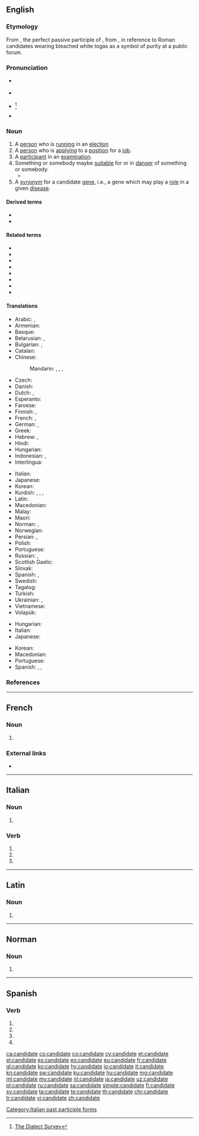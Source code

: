 {{also|candidaté}}
==English==

===Etymology===
From {{der|en|la|candidātus||a person who is standing for public office}}, the perfect passive participle of {{m|la|candidare}}, from {{m|la|candidus||candid, white}}, in reference to Roman candidates wearing bleached white togas as a symbol of purity at a public forum.

===Pronunciation===
* {{a|UK}} {{IPA|/ˈkæn.dɪdət/|lang=en}}
* {{a|US}} {{IPA|/ˈkæn.dɪ.deɪt/|/ˈkæn.dɪ.dɪt/|lang=en}}
* {{a|US|colloquially}} {{IPA|/ˈkæn.ɪ.dɪt/|/ˈkæn.ɪ.deɪt/|lang=en}}<ref name="dialect">[http://www4.uwm.edu/FLL/linguistics/dialect/staticmaps/q_32.html The Dialect Survey]</ref><!--which shows that this is not confined to any region-->
* {{audio|En-us-candidate.ogg|Audio (US)|lang=en}}

===Noun===
{{en-noun}}

# A [[person]] who is [[run]]ning in an [[election]]
# A [[person]] who is [[apply]]ing to a [[position]] for a [[job]].
# A [[participant]] in an [[examination]].
# Something or somebody maybe [[suitable]] for or in [[danger]] of something or somebody.
#* {{quote-magazine|year=2013|month=May-June|author=Kevin Heng
|title=[http://www.americanscientist.org/issues/pub/2013/3/why-does-nature-form-exoplanets-easily Why Does Nature Form Exoplanets Easily?]
|volume=101|issue=3|page=184|magazine={{w|American Scientist}}
|passage=In the past two years, NASA’s Kepler Space Telescope has located nearly 3,000 exoplanet '''candidates''' ranging from sub-Earth-sized minions to gas giants that dwarf our own Jupiter.}}
# A [[synonym]] for a candidate [[gene]], i.e., a gene which may play a [[role]] in a given [[disease]].

====Derived terms====
* {{l|en|candidacy}}
* {{l|en|Manchurian candidate}}

====Related terms====
* {{l|en|candelabrum}}
* {{l|en|candela}}
* {{l|en|candid}}
* {{l|en|candle}}
* {{l|en|candlepower}}
* {{l|en|candlestick}}
* {{l|en|chandler}}
* {{l|en|chandlery}}

====Translations====
{{trans-top|person running in an election}}
* Arabic: {{t|ar|مُرَشَّح|m}}, {{t|ar|مُرَشَّحَة|f}}
* Armenian: {{t+|hy|թեկնածու}}
* Basque: {{t|eu|kandidatu}}
* Belarusian: {{t|be|кандыда́т|m|sc=Cyrl}}, {{t|be|кандыда́тка|f|sc=Cyrl}}
* Bulgarian: {{t+|bg|кандида́т|m}}, {{t|bg|кандида́тка|f}}
* Catalan: {{t+|ca|candidat|m}}
* Chinese:
*: Mandarin: {{t+|cmn|候選人|sc=Hani}}, {{t+|cmn|候选人|tr=hòuxuǎnrén|sc=Hani}}, {{t+|cmn|候補|sc=Hani}}, {{t+|cmn|候补|tr=hòubǔ|sc=Hani}}
* Czech: {{t+|cs|kandidát|m}}
* Danish: {{t|da|kandidat|c}}
* Dutch: {{t+|nl|kandidaat|m}}, {{t|nl|kandidate|f}}
* Esperanto: {{t|eo|kandidato}}
* Faroese: {{t|fo|valevni|n}}
* Finnish: {{t+|fi|ehdokas}}, {{t+|fi|kandidaatti}}
* French: {{t+|fr|candidat|m}}, {{t+|fr|candidate|f}}
* German: {{t+|de|Kandidat|m}}, {{t+|de|Kandidatin|f}}
* Greek: {{t+|el|υποψήφιος|m}}
* Hebrew: {{t|he|מועמד|m|tr=mo'amad|sc=Hebr}}, {{t|he|מועמדת|f|tr=mu'amedet|sc=Hebr}}
* Hindi: {{t|hi|उम्मीदवार|m|sc=Deva}}
* Hungarian: {{t+|hu|induló}}
* Indonesian: {{t+|id|kandidat}}, {{t+|id|calon}}
* Interlingua: {{t|ia|candidato}}
{{trans-mid}}
* Italian: {{t+|it|candidato}}
* Japanese: {{t+|ja|候補者|tr=[[こうほしゃ]], kōhosha|sc=Jpan}}
* Korean: {{t+|ko|후보자|tr=[[候補者]], huboja|sc=Kore}}
* Kurdish: {{t+|ku|berbijar}}, {{t+|ku|namzet}}, {{t+|ku|berendam}}, {{t+|ku|kandîdat}}
* Latin: {{t|la|candidatus|m}}
* Macedonian: {{t|mk|кандида́т|m}}
* Malay: {{t|ms|calon}}
* Maori: {{t|mi|kaiwhakauru}}
* Norman: {{t|nrf|candidat|m}}, {{t|nrf|candidate|f}}
* Norwegian: {{t|no|kandidat}}
* Persian: {{t+|fa|کاندیدا|tr=kândidâ|sc=fa-Arab}}, {{t+|fa|نامزد|tr=nâmzad|sc=fa-Arab}}
* Polish: {{t+|pl|kandydat|m-pr}}
* Portuguese: {{t+|pt|candidato|m}}
* Russian: {{t+|ru|кандида́т|m}}, {{t+|ru|кандида́тка|f}}
* Scottish Gaelic: {{t|gd|tagraiche|m}}
* Slovak: {{t|sk|kandidát|m}}
* Spanish: {{t+|es|candidato|m}}, {{t+|es|candidata|f}}
* Swedish: {{t+|sv|kandidat|c}}
* Tagalog: {{t|tl|halangad}}
* Turkish: {{t+|tr|aday}}
* Ukrainian: {{t+|uk|кандида́т|m|sc=Cyrl}}, {{t|uk|кандида́тка|f|sc=Cyrl}}
* Vietnamese: {{t|vi|ứng cử viên}}
* Volapük: {{t+|vo|steifädan}}
{{trans-bottom}}

{{trans-top|participant in an examination}}
* Hungarian: {{t+|hu|jelölt}}
* Italian: {{t+|it|candidato}}
* Japanese: {{t-check|ja|[[受験]][[生]]|tr=[[じゅけん]][[せい]], jukensei|sc=Jpan}} <!-- was "[[受験]][[生]]" - assumed sum-of-parts; if an idiom, remove the wikilinks to the individual words. see [[User:Kephir/gadgets/xte#Translation_fixing]] -->
{{trans-mid}}
* Korean: {{t+|ko|수험생|tr=[[受驗生]], suheomsaeng|sc=Kore}}
* Macedonian: {{t|mk|кандида́т|m}}
* Portuguese: {{t+|pt|candidato|m}}
* Spanish: {{t+|es|candidato|m}}, {{t+|es|candidata|f}}, {{t|es|participante|m|f}}
{{trans-bottom}}

===References===
<references/>

----

==French==

===Noun===
{{fr-noun|f}}

# {{feminine noun of|candidat|lang=fr}}

===External links===
* {{R:TLFi}}

----

==Italian==

===Noun===
{{head|it|noun plural form|g=f}}

# {{plural of|candidata|lang=it}}

===Verb===
{{head|it|verb form}}

# {{inflection of|candidare||2|p|pres|indc|lang=it}}
# {{inflection of|candidare||2|p|impr|lang=it}}
# {{feminine plural of|candidato|lang=it}}

[[Category:Italian past participle forms]]

----

==Latin==

===Noun===
{{la-noun-form|candidāte}}

# {{inflection of|candidātus||voc|s|lang=la}}

----

==Norman==

===Noun===
{{nrf-noun|f}}

# {{feminine noun of|candidat|lang=nrf}}

----

==Spanish==

===Verb===
{{head|es|verb form}}

# {{es-verb form of|candidatar|ending=-ar|mood=subjunctive|tense=present|number=s|person=1}}
# {{es-verb form of|candidatar|ending=-ar|mood=subjunctive|tense=present|number=s|person=2|formal=y}}
# {{es-verb form of|candidatar|ending=-ar|mood=subjunctive|tense=present|number=s|person=3}}
# {{es-verb form of|candidatar|ending=-ar|mood=imperative|number=s|person=2|formal=y|sense=affirmative}}

[[ca:candidate]]
[[cs:candidate]]
[[co:candidate]]
[[cy:candidate]]
[[et:candidate]]
[[el:candidate]]
[[es:candidate]]
[[eo:candidate]]
[[eu:candidate]]
[[fr:candidate]]
[[gl:candidate]]
[[ko:candidate]]
[[hy:candidate]]
[[io:candidate]]
[[it:candidate]]
[[kn:candidate]]
[[sw:candidate]]
[[ku:candidate]]
[[hu:candidate]]
[[mg:candidate]]
[[ml:candidate]]
[[my:candidate]]
[[nl:candidate]]
[[ja:candidate]]
[[uz:candidate]]
[[pl:candidate]]
[[ru:candidate]]
[[sa:candidate]]
[[simple:candidate]]
[[fi:candidate]]
[[sv:candidate]]
[[ta:candidate]]
[[te:candidate]]
[[th:candidate]]
[[chr:candidate]]
[[tr:candidate]]
[[vi:candidate]]
[[zh:candidate]]